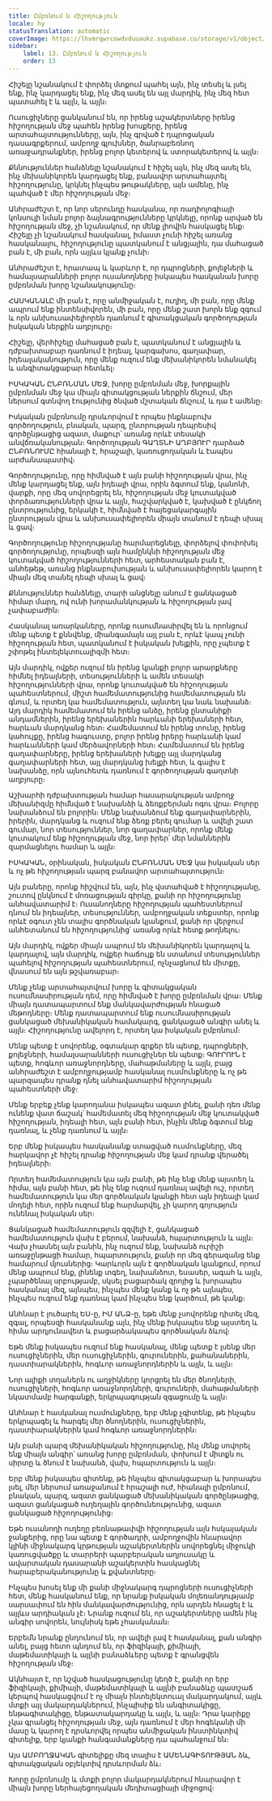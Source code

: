 ```yaml
---
title: Ըմբռնում և Հիշողություն
locale: hy
statusTranslation: automatic
coverImage: https://lhvmrqwrcowdvduuaukz.supabase.co/storage/v1/object/public/strapi-uploads/small_cover-educacion-fundamental.webp-2d51a7828a2b1309555be27f7e2a61a0.webp
sidebar:
    label: 13. Ըմբռնում և Հիշողություն
    order: 13
---
```

Հիշելը նշանակում է փորձել մտքում պահել այն, ինչ տեսել և լսել ենք, ինչ կարդացել ենք, ինչ մեզ ասել են այլ մարդիկ, ինչ մեզ հետ պատահել է և այլն, և այլն։

Ուսուցիչները ցանկանում են, որ իրենց աշակերտները իրենց հիշողության մեջ պահեն իրենց խոսքերը, իրենց արտահայտությունները, այն, ինչ գրված է դպրոցական դասագրքերում, ամբողջ գլուխներ, ծանրաբեռնող առաջադրանքներ, իրենց բոլոր կետերով և ստորակետերով և այլն։

Քննություններ հանձնելը նշանակում է հիշել այն, ինչ մեզ ասել են, ինչ մեխանիկորեն կարդացել ենք, բանավոր արտահայտել հիշողությունը, կրկնել ինչպես թութակները, այն ամենը, ինչ պահված է մեր հիշողության մեջ։

Անհրաժեշտ է, որ նոր սերունդը հասկանա, որ ռադիոլոգիայի կոնսուլի նման բոլոր ձայնագրությունները կրկնելը, որոնք արված են հիշողության մեջ, չի նշանակում, որ մենք լիովին հասկացել ենք։ Հիշելը չի նշանակում հասկանալ, իմաստ չունի հիշել առանց հասկանալու, հիշողությունը պատկանում է անցյալին, դա մահացած բան է, մի բան, որն այլևս կյանք չունի։

Անհրաժեշտ է, հրատապ և կարևոր է, որ դպրոցների, քոլեջների և համալսարանների բոլոր ուսանողները իսկապես հասկանան խորը ըմբռնման խորը նշանակությունը։

ՀԱՍԿԱՆԱԼԸ մի բան է, որը անմիջական է, ուղիղ, մի բան, որը մենք ապրում ենք ինտենսիվորեն, մի բան, որը մենք շատ խորն ենք զգում և որն անխուսափելիորեն դառնում է գիտակցական գործողության իսկական ներքին աղբյուրը։

Հիշելը, վերհիշելը մահացած բան է, պատկանում է անցյալին և դժբախտաբար դառնում է իդեալ, կարգախոս, գաղափար, իդեալականություն, որը մենք ուզում ենք մեխանիկորեն նմանակել և անգիտակցաբար հետևել։

ԻՍԿԱԿԱՆ ԸՆԲՌՆՄԱՆ ՄԵՋ, խորը ըմբռնման մեջ, խորքային ըմբռնման մեջ կա միայն գիտակցության ներքին ճնշում, մեր ներսում գտնվող էությունից ծնված մշտական ճնշում, և դա է ամենը։

Իսկական ըմբռնումը դրսևորվում է որպես ինքնաբուխ գործողություն, բնական, պարզ, ընտրության դեպրեսիվ գործընթացից ազատ, մաքուր՝ առանց որևէ տեսակի անվճռականության։ Գործողության ԳԱՂՏՆԻ ԱՂԲՅՈՒՐ դարձած ԸՆԲՌՆՈՒՄԸ հիանալի է, հրաշալի, կառուցողական և էապես արժանապատիվ։

Գործողությունը, որը հիմնված է այն բանի հիշողության վրա, ինչ մենք կարդացել ենք, այն իդեալի վրա, որին ձգտում ենք, կանոնի, վարքի, որը մեզ սովորեցրել են, հիշողության մեջ կուտակված փորձառությունների վրա և այլն, հաշվարկված է, կախված է ընկճող ընտրությունից, երկակի է, հիմնված է հայեցակարգային ընտրության վրա և անխուսափելիորեն միայն տանում է դեպի սխալ և ցավ։

Գործողությունը հիշողությանը հարմարեցնելը, փորձելով փոփոխել գործողությունը, որպեսզի այն համընկնի հիշողության մեջ կուտակված հիշողությունների հետ, արհեստական բան է, անհեթեթ, առանց ինքնաբուխության և անխուսափելիորեն կարող է միայն մեզ տանել դեպի սխալ և ցավ։

Քննություններ հանձնելը, տարի անցնելը անում է ցանկացած հիմար մարդ, ով ունի խորամանկության և հիշողության լավ չափաբաժին։

Հասկանալ առարկաները, որոնք ուսումնասիրվել են և որոնցում մենք պետք է քննվենք, միանգամայն այլ բան է, որևէ կապ չունի հիշողության հետ, պատկանում է իսկական խելքին, որը չպետք է շփոթել ինտելեկտուալիզմի հետ։

Այն մարդիկ, ովքեր ուզում են իրենց կյանքի բոլոր արարքները հիմնել իդեալների, տեսությունների և ամեն տեսակի հիշողությունների վրա, որոնք կուտակված են հիշողության պահեստներում, միշտ համեմատությունից համեմատության են գնում, և որտեղ կա համեմատություն, այնտեղ կա նաև նախանձ։ Այդ մարդիկ համեմատում են իրենց անձը, իրենց ընտանիքի անդամներին, իրենց երեխաներին հարևանի երեխաների հետ, հարևան մարդկանց հետ։ Համեմատում են իրենց տունը, իրենց կահույքը, իրենց հագուստը, բոլոր իրենց իրերը հարևանի կամ հարևանների կամ մերձավորների հետ։ Համեմատում են իրենց գաղափարները, իրենց երեխաների խելքը այլ մարդկանց գաղափարների հետ, այլ մարդկանց խելքի հետ, և գալիս է նախանձը, որն այնուհետև դառնում է գործողության գաղտնի աղբյուրը։

Աշխարհի դժբախտության համար հասարակության ամբողջ մեխանիզմը հիմնված է նախանձի և ձեռքբերման ոգու վրա։ Բոլորը նախանձում են բոլորին։ Մենք նախանձում ենք գաղափարներին, իրերին, մարդկանց և ուզում ենք ձեռք բերել գումար և ավելի շատ գումար, նոր տեսություններ, նոր գաղափարներ, որոնք մենք կուտակում ենք հիշողության մեջ, նոր իրեր՝ մեր նմաններին զարմացնելու համար և այլն։

ԻՍԿԱԿԱՆ, օրինական, իսկական ԸՆԲՌՆՄԱՆ ՄԵՋ կա իսկական սեր և ոչ թե հիշողության պարզ բանավոր արտահայտություն։

Այն բաները, որոնք հիշվում են, այն, ինչ վստահված է հիշողությանը, շուտով ընկնում է մոռացության գիրկը, քանի որ հիշողությունը անհավատարիմ է։ Ուսանողները հիշողության պահեստներում դնում են իդեալներ, տեսություններ, ամբողջական տեքստեր, որոնք որևէ օգուտ չեն տալիս գործնական կյանքում, քանի որ վերջում անհետանում են հիշողությունից՝ առանց որևէ հետք թողնելու։

Այն մարդիկ, ովքեր միայն ապրում են մեխանիկորեն կարդալով և կարդալով, այն մարդիկ, ովքեր հաճույք են ստանում տեսություններ պահելով հիշողության պահեստներում, ոչնչացնում են միտքը, վնասում են այն թշվառաբար։

Մենք չենք արտահայտվում խորը և գիտակցական ուսումնասիրության դեմ, որը հիմնված է խորը ըմբռնման վրա։ Մենք միայն դատապարտում ենք մանկավարժության հնացած մեթոդները։ Մենք դատապարտում ենք ուսումնասիրության ցանկացած մեխանիկական համակարգ, ցանկացած անգիր անել և այլն։ Հիշողությունը ավելորդ է, որտեղ կա իսկական ըմբռնում։

Մենք պետք է սովորենք, օգտակար գրքեր են պետք, դպրոցների, քոլեջների, համալսարանների ուսուցիչներ են պետք։ ԳՈՒՐՈՒՆ է պետք, հոգևոր առաջնորդները, մահաթմաները և այլն, բայց անհրաժեշտ է ամբողջությամբ հասկանալ ուսմունքները և ոչ թե պարզապես դրանք դնել անհավատարիմ հիշողության պահեստների մեջ։

Մենք երբեք չենք կարողանա իսկապես ազատ լինել, քանի դեռ մենք ունենք վատ ճաշակ՝ համեմատել մեզ հիշողության մեջ կուտակված հիշողության, իդեալի հետ, այն բանի հետ, ինչին մենք ձգտում ենք դառնալ, և չենք դառնում և այլն։

Երբ մենք իսկապես հասկանանք ստացված ուսմունքները, մեզ հարկավոր չէ հիշել դրանք հիշողության մեջ կամ դրանք վերածել իդեալների։

Որտեղ համեմատություն կա այն բանի, թե ինչ ենք մենք այստեղ և հիմա, այն բանի հետ, թե ինչ ենք ուզում դառնալ ավելի ուշ, որտեղ համեմատություն կա մեր գործնական կյանքի հետ այն իդեալի կամ մոդելի հետ, որին ուզում ենք հարմարվել, չի կարող գոյություն ունենալ իսկական սեր։

Ցանկացած համեմատություն զզվելի է, ցանկացած համեմատություն վախ է բերում, նախանձ, հպարտություն և այլն։ Վախ չհասնել այն բանին, ինչ ուզում ենք, նախանձ ուրիշի առաջընթացի համար, հպարտություն, քանի որ մեզ գերազանց ենք համարում մյուսներից։ Կարևորն այն է գործնական կյանքում, որում մենք ապրում ենք, լինենք տգեղ, նախանձոտ, եսասեր, ագահ և այլն, չպարծենալ սրբությամբ, սկսել բացարձակ զրոյից և խորապես հասկանալ մեզ, այնպես, ինչպես մենք կանք և ոչ թե այնպես, ինչպես ուզում ենք դառնալ կամ ինչպես ենք կարծում, թե կանք։

Անհնար է լուծարել ԵՍ-ը, ԻՄ ԱՆՁ-ը, եթե մենք չսովորենք դիտել մեզ, զգալ, որպեսզի հասկանանք այն, ինչ մենք իսկապես ենք այստեղ և հիմա արդյունավետ և բացարձակապես գործնական ձևով։

Եթե մենք իսկապես ուզում ենք հասկանալ, մենք պետք է լսենք մեր ուսուցիչներին, մեր ուսուցիչներին, գուրուներին, քահանաներին, դաստիարակներին, հոգևոր առաջնորդներին և այլն, և այլն։

Նոր ալիքի տղաներն ու աղջիկները կորցրել են մեր ծնողների, ուսուցիչների, հոգևոր առաջնորդների, գուրուների, մահաթմաների նկատմամբ հարգանքի, երկրպագության զգացումը և այլն։

Անհնար է հասկանալ ուսմունքները, երբ մենք չգիտենք, թե ինչպես երկրպագել և հարգել մեր ծնողներին, ուսուցիչներին, դաստիարակներին կամ հոգևոր առաջնորդներին։

Այն բանի պարզ մեխանիկական հիշողությունը, ինչ մենք սովորել ենք միայն անգիր՝ առանց խորը ըմբռնման, փոխում է միտքն ու սիրտը և ծնում է նախանձ, վախ, հպարտություն և այլն։

Երբ մենք իսկապես գիտենք, թե ինչպես գիտակցաբար և խորապես լսել, մեր ներսում առաջանում է հրաշալի ուժ, հիանալի ըմբռնում, բնական, պարզ, ազատ ցանկացած մեխանիկական գործընթացից, ազատ ցանկացած ուղեղային գործունեությունից, ազատ ցանկացած հիշողությունից։

Եթե ուսանողի ուղեղը բեռնաթափվի հիշողության այն հսկայական ջանքերից, որը նա պետք է գործադրի, ամբողջովին հնարավոր կլինի միջնակարգ կրթության աշակերտներին սովորեցնել միջուկի կառուցվածքը և տարրերի պարբերական աղյուսակը և ավարտական դասարանի աշակերտին հասկացնել հարաբերականությունը և քվանտները։

Ինչպես խոսել ենք մի քանի միջնակարգ դպրոցների ուսուցիչների հետ, մենք հասկանում ենք, որ նրանք իսկական մոլեռանդությամբ սարսափում են հին մանկավարժությունից, որն արդեն հնացել է և այլևս արդիական չէ։ Նրանք ուզում են, որ աշակերտները ամեն ինչ անգիր սովորեն, նույնիսկ եթե չհասկանան։

Երբեմն նրանք ընդունում են, որ ավելի լավ է հասկանալ, քան անգիր անել, բայց հետո պնդում են, որ ֆիզիկայի, քիմիայի, մաթեմատիկայի և այլնի բանաձևերը պետք է գրանցվեն հիշողության մեջ։

Ակնհայտ է, որ նշված հասկացությունը կեղծ է, քանի որ երբ ֆիզիկայի, քիմիայի, մաթեմատիկայի և այլնի բանաձևը պատշաճ կերպով հասկացվում է ոչ միայն ինտելեկտուալ մակարդակում, այլև մտքի այլ մակարդակներում, ինչպիսիք են անգիտակիցը, ենթագիտակիցը, ենթատակարդակը և այլն, և այլն։ Դրա կարիքը չկա գրանցել հիշողության մեջ, այն դառնում է մեր հոգեկանի մի մասը և կարող է դրսևորվել որպես անմիջական ինստինկտիվ գիտելիք, երբ կյանքի հանգամանքները դա պահանջում են։

Այս ԱՄԲՈՂՋԱԿԱՆ գիտելիքը մեզ տալիս է ԱՄԵՆԱԳԻՏՈՒԹՅԱՆ ձև, գիտակցական օբյեկտիվ դրսևորման ձև։

Խորը ըմբռնումը և մտքի բոլոր մակարդակներում հնարավոր է միայն խորը ներհայեցողական մեդիտացիայի միջոցով։

